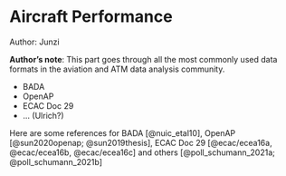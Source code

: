 # Aircraft Performance

::: {.infobox .tip}
Author: Junzi
:::

::: {.infobox .note}
**Author's note**: This part goes through all the most commonly used data formats in the
aviation and ATM data analysis community.

* BADA
* OpenAP
* ECAC Doc 29
* ... (Ulrich?)
:::

Here are some references for BADA [@nuic_etal10], OpenAP [@sun2020openap; @sun2019thesis],
ECAC Doc 29 [@ecac/ecea16a, @ecac/ecea16b, @ecac/ecea16c] and 
others [@poll_schumann_2021a; @poll_schumann_2021b]
